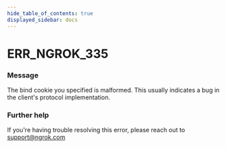 ```yaml
---
hide_table_of_contents: true
displayed_sidebar: docs
---
```



# ERR_NGROK_335

### Message

The bind cookie you specified is malformed. This usually indicates a bug in the client's protocol implementation.

<ErrorDetails error="err_ngrok_335" />

### Further help

If you're having trouble resolving this error, please reach out to [support@ngrok.com](mailto:support@ngrok.com?subject=Help%20with%20ERR_NGROK_335)

